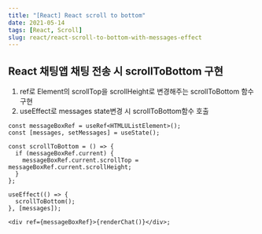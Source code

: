 ```yaml
---
title: "[React] React scroll to bottom"
date: 2021-05-14
tags: [React, Scroll]
slug: react/react-scroll-to-bottom-with-messages-effect
---
```


## React 채팅앱 채팅 전송 시 scrollToBottom 구현

1. ref로 Element의 scrollTop을 scrollHeight로 변경해주는 scrollToBottom 함수 구현
1. useEffect로 messages state변경 시 scrollToBottom함수 호출

```tsx
const messageBoxRef = useRef<HTMLUListElement>();
const [messages, setMessages] = useState();

const scrollToBottom = () => {
  if (messageBoxRef.current) {
    messageBoxRef.current.scrollTop = messageBoxRef.current.scrollHeight;
  }
};

useEffect(() => {
  scrollToBottom();
}, [messages]);

<div ref={messageBoxRef}>{renderChat()}</div>;
```
